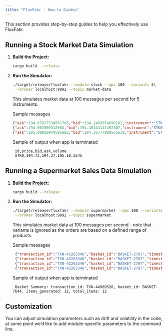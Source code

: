 ```yaml
---
title: "FluxFakr - How-to Guides"
---
```



This section provides step-by-step guides to help you effectively use FluxFakr.

## Running a Stock Market Data Simulation

1. **Build the Project:**

   ```bash
   cargo build --release
   ```

2. **Run the Simulator:**

   ```bash
   ./target/release/fluxfakr --module stock --mps 100 --variants 5\
    --broker localhost:9092 --topic market-data
   ```

   This simulates market data at 100 messages per second for 5 instruments.

   Sample messages

   ```json
   {"ask":194.87817534561705,"bid":194.2493874690181,"instrument":"STK0","price":194.56378140731758,"timestamp":1738677164,"volume":1283}
   {"ask":194.901509312583,"bid":194.48144141492307,"instrument":"STK0","price":194.69147536375303,"timestamp":1738677165,"volume":2386}
   {"ask":195.09920944595802,"bid":194.36777989565638,"instrument":"STK0","price":194.7334946708072,"timestamp":1738677166,"volume":3545}
   ```

   Sample of output when app is terminated

   ```csv
    id,price,bid,ask,volume
    STK0,194.73,194.37,195.10,3545
   ```


## Running a Supermarket Sales Data Simulation

1. **Build the Project:**

   ```bash
   cargo build --release
   ```

2. **Run the Simulator:**

   ```bash
   ./target/release/fluxfakr --module supermarket --mps 100 --variants 1\
    --broker localhost:9092 --topic supermarket
   ```

   This simulates market data at 100 messages per second - note that variants is ignored as the orders are based on a defined range of products.

   Sample messages

   ```json
    {"transaction_id":"TXN-43263346","basket_id":"BASKET-2787","timestamp":1738712746,"store":{"town":"Hagenes haven","state":"ND","country":"USA"},"customer":{"age":27,"income_band":"Low"},"product":{"product_name":"Kids T-Shirt","category":"Clothing","subcategory":"Children","unit_price":8.49},"quantity":2,"total_price":16.98}
    {"transaction_id":"TXN-43263346","basket_id":"BASKET-2787","timestamp":1738712746,"store":{"town":"Hagenes haven","state":"ND","country":"USA"},"customer":{"age":27,"income_band":"Low"},"product":{"product_name":"Nail Clippers","category":"Pets","subcategory":"Grooming","unit_price":7.49},"quantity":1,"total_price":7.49}
    {"transaction_id":"TXN-43263346","basket_id":"BASKET-2787","timestamp":1738712746,"store":{"town":"Hagenes haven","state":"ND","country":"USA"},"customer":{"age":27,"income_band":"Low"},"product":{"product_name":"Sunscreen","category":"Beauty","subcategory":"Skincare","unit_price":28.99},"quantity":4,"total_price":115.96}
    {"transaction_id":"TXN-43263346","basket_id":"BASKET-2787","timestamp":1738712746,"store":{"town":"Hagenes haven","state":"ND","country":"USA"},"customer":{"age":27,"income_band":"Low"},"product":{"product_name":"Shampoo","category":"Beauty","subcategory":"Haircare","unit_price":23.49},"quantity":1,"total_price":23.49}
   ```

   Sample of output when app is terminated

   ```text
    Basket Summary: transaction_id: TXN-44989526, basket_id: BASKET-7644, items_generated: 12, total_items: 12
   ```


## Customization

You can adjust simulation parameters such as drift and volatility in the code, at some point we'd like to add module-specific parameters to the command line.
